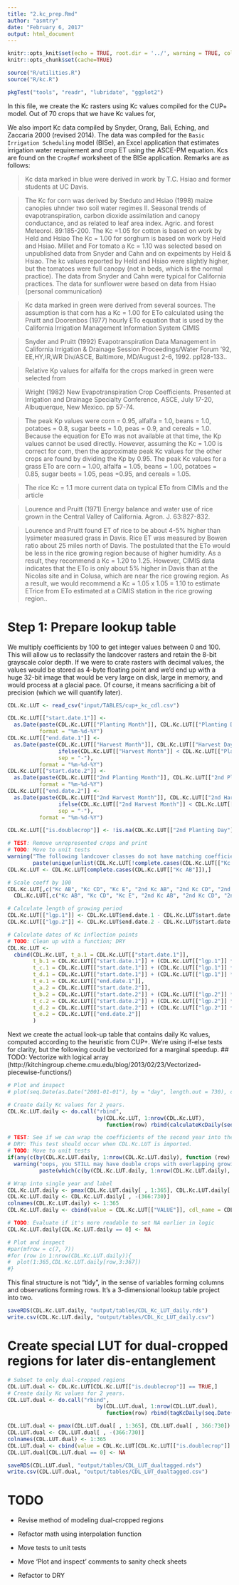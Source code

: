 ```yaml
---
title: "2.kc_prep.Rmd"
author: "asmtry"
date: "February 6, 2017"
output: html_document
---
```


```r
knitr::opts_knit$set(echo = TRUE, root.dir = '../', warning = TRUE, collapse = TRUE)
knitr::opts_chunk$set(cache=TRUE)
```

```r
source("R/utilities.R")
source("R/kc.R")

pkgTest("tools", "readr", "lubridate", "ggplot2")
```

In this file, we create the Kc rasters using Kc values compiled for the CUP+ model.
Out of 70 crops that we have Kc values for, 

We also import Kc data compiled by Snyder, Orang, Bali, Eching, and Zaccaria 2000 (revised 2014). 
The data was compiled for the `Basic Irrigation Scheduling` model (BISe), an Excel application that 
estimates irrigation water requirement and crop ET using the ASCE-PM equation. Kcs are found on the 
`CropRef` worksheet of the BISe application. Remarks are as follows:

> Kc data marked in blue were derived in work by T.C. Hsiao and former students at UC Davis. 

> The Kc for corn was derived by Steduto and Hsiao (1998) maize canopies uhnder two soil water regimes II. Seasonal trends of evapotranspiration, carbon dioxide assimilation and canopy conductance, and as related to leaf area index. Agric. and forest  Meteorol. 89:185-200.
The Kc =1.05 for cotton is based on work by Held and Hsiao
The Kc = 1.00 for sorghum is based on work by Held and Hsiao.  Millet and 
For tomato a Kc = 1.10 was selected based on unpublished data from Snyder and Cahn and on expeiments by Held & Hsiao.  The kc values reported by Held and Hsiao were slightly higher, but the tomatoes were full canopy (not in beds, which is the normal practice). The data from Snyder and Cahn were typical for California practices.
The data for sunflower were based on data from Hsiao (personal communication)


> Kc data marked in green were derived from several sources.  The assumption is that corn has a Kc = 1.00 for ETo calculated using the Pruitt and Doorenbos (1977) hourly ETo equation that is used by the California Irrigation Management Information System CIMIS

> Snyder and Pruitt (1992) Evapotranspiration Data Management in California Irrigation & Drainage Session Proceedings/Water Forum '92, EE,HY,IR,WR Div/ASCE, Baltimore, MD/August 2-6, 1992. pp128-133..


> Relative Kp values for alfalfa for the crops marked in green were selected from
 
> Wright (1982) New Evapotranspiration Crop Coefficients. Presented at Irrigation and Drainage Specialty Conference, ASCE, July 17-20, Albuquerque, New Mexico. pp 57-74.

> The peak Kp values were corn = 0.95, alfalfa = 1.0, beans = 1.0, potatoes = 0.8, sugar beets = 1.0, peas = 0.9, and cereals = 1.0.  Because the equation for ETo was not available at that time, the Kp values cannot be used directly.  However, assuming the Kc = 1.00 is correct for corn, then the approximate peak Kc values for the other crops are found by dividing the Kp by 0.95.  The peak  Kc values for a grass ETo are corn = 1.00, alfalfa = 1.05, beans = 1.00, potatoes = 0.85, sugar beets = 1.05, peas =0.95, and cereals = 1.05.

> The rice Kc = 1.1 more current data on typical ETo from CIMIs and the article 

> Lourence and Pruitt (1971) Energy balance and water use of rice grown in the Central Valley of California. Agron. J. 63:827-832.
 
> Lourence and Pruitt found ET of rice to be about 4-5% higher than lysimeter measured grass in Davis.  Rice ET was measured by Bowen ratio about 25 miles north of Davis.  The postulated that the ETo would be less in the rice growing region because of higher humidity.  As a result, they recommend a Kc = 1.20 to 1.25.  However, CIMIS data indicates that the ETo is only about 5% higher in Davis than at the Nicolas site and in Colusa, which are near the rice growing region. As a result, we would recommend a Kc = 1.05 x 1.05 = 1.10 to estimate ETrice from ETo estimated at a CIMIS station in the rice growing region..    

# Step 1: Prepare lookup table

We multiply coefficients by 100 to get integer values between 0 and 100. This will allow us to reclassify the landcover rasters and retain the 8-bit grayscale color depth. If we were to crate rasters with decimal values, the values would be stored as 4-byte floating point and we'd end up with a huge 32-bit image that would be very large on disk, large in memory, and would process at a glacial pace. Of course, it means sacrificing a bit of precision (which we will quantify later).
```r
CDL.Kc.LUT <- read_csv("input/TABLES/cup+_kc_cdl.csv")

CDL.Kc.LUT[["start.date.1"]] <- 
  as.Date(paste(CDL.Kc.LUT[["Planting Month"]], CDL.Kc.LUT[["Planting Day"]], 2001, sep = "-"), 
          format = "%m-%d-%Y")
CDL.Kc.LUT[["end.date.1"]] <- 
  as.Date(paste(CDL.Kc.LUT[["Harvest Month"]], CDL.Kc.LUT[["Harvest Day"]], 
                ifelse(CDL.Kc.LUT[["Harvest Month"]] < CDL.Kc.LUT[["Planting Month"]], 2002, 2001),  
                sep = "-"), 
          format = "%m-%d-%Y")
CDL.Kc.LUT[["start.date.2"]] <- 
  as.Date(paste(CDL.Kc.LUT[["2nd Planting Month"]], CDL.Kc.LUT[["2nd Planting Day"]], 2001, sep = "-"), 
          format = "%m-%d-%Y")
CDL.Kc.LUT[["end.date.2"]] <- 
  as.Date(paste(CDL.Kc.LUT[["2nd Harvest Month"]], CDL.Kc.LUT[["2nd Harvest Day"]], 
                ifelse(CDL.Kc.LUT[["2nd Harvest Month"]] < CDL.Kc.LUT[["2nd Planting Month"]], 2002, 2001),  
                sep = "-"), 
          format = "%m-%d-%Y")

CDL.Kc.LUT[["is.doublecrop"]] <- !is.na(CDL.Kc.LUT[["2nd Planting Day"]])

# TEST: Remove unrepresented crops and print
# TODO: Move to unit tests
warning("The following landcover classes do not have matching coefficients, and will be removed: ", 
        paste(unique(unlist(CDL.Kc.LUT[!complete.cases(CDL.Kc.LUT[["Kc AB"]]),"cdl_name"])), " "))
CDL.Kc.LUT <- CDL.Kc.LUT[complete.cases(CDL.Kc.LUT[["Kc AB"]]),]

# Scale coeff by 100
CDL.Kc.LUT[,c("Kc AB", "Kc CD", "Kc E", "2nd Kc AB", "2nd Kc CD", "2nd Kc E")] <- 
  CDL.Kc.LUT[,c("Kc AB", "Kc CD", "Kc E", "2nd Kc AB", "2nd Kc CD", "2nd Kc E")] * 100

# Calculate length of growing period
CDL.Kc.LUT[["lgp.1"]] <- CDL.Kc.LUT$end.date.1 - CDL.Kc.LUT$start.date.1
CDL.Kc.LUT[["lgp.2"]] <- CDL.Kc.LUT$end.date.2 - CDL.Kc.LUT$start.date.2

# Calculate dates of Kc inflection points
# TODO: Clean up with a function; DRY
CDL.Kc.LUT <-
  cbind(CDL.Kc.LUT, t_a.1 = CDL.Kc.LUT[["start.date.1"]],
        t_b.1 = CDL.Kc.LUT[["start.date.1"]] + (CDL.Kc.LUT[["lgp.1"]] * CDL.Kc.LUT[["% season B"]] * 0.01),
        t_c.1 = CDL.Kc.LUT[["start.date.1"]] + (CDL.Kc.LUT[["lgp.1"]] * CDL.Kc.LUT[["% season C"]] * 0.01),
        t_d.1 = CDL.Kc.LUT[["start.date.1"]] + (CDL.Kc.LUT[["lgp.1"]] * CDL.Kc.LUT[["% season D"]] * 0.01),
        t_e.1 = CDL.Kc.LUT[["end.date.1"]],
        t_a.2 = CDL.Kc.LUT[["start.date.2"]],
        t_b.2 = CDL.Kc.LUT[["start.date.2"]] + (CDL.Kc.LUT[["lgp.2"]] * CDL.Kc.LUT[["% season B"]] * 0.01),
        t_c.2 = CDL.Kc.LUT[["start.date.2"]] + (CDL.Kc.LUT[["lgp.2"]] * CDL.Kc.LUT[["% season C"]] * 0.01),
        t_d.2 = CDL.Kc.LUT[["start.date.2"]] + (CDL.Kc.LUT[["lgp.2"]] * CDL.Kc.LUT[["% season D"]] * 0.01),
        t_e.2 = CDL.Kc.LUT[["end.date.2"]]
        )
```

Next we create the actual look-up table that contains daily Kc values, computed according to the heuristic from CUP+. We're using if-else tests for clarity, but the following could be vectorized for a marginal speedup.
## TODO: Vectorize with logical array (http://kitchingroup.cheme.cmu.edu/blog/2013/02/23/Vectorized-piecewise-functions/)
```r

# Plot and inspect
# plot(seq.Date(as.Date("2001-01-01"), by = "day", length.out = 730), calculateKcDaily(seq.Date(as.Date("2001-01-01"), by = "day", length.out = 730), as.data.frame(CDL.Kc.LUT)[4,]))

# Create daily Kc values for 2 years.
CDL.Kc.LUT.daily <- do.call("rbind", 
                            by(CDL.Kc.LUT, 1:nrow(CDL.Kc.LUT), 
                               function(row) rbind(calculateKcDaily(seq.Date(as.Date("2001-01-01"), by = "day", length.out = 730), row))))

# TEST: See if we can wrap the coefficients of the second year into the beginning of the first without overlap
# DRY: This test should occur when CDL.Kc.LUT is imported.
# TODO: Move to unit tests
if(any(c(by(CDL.Kc.LUT.daily, 1:nrow(CDL.Kc.LUT.daily), function (row) any(row[1:365]!=0 & row[366:730]!=0)))))
  warning("oops, you STILL may have double crops with overlapping growing periods for: ",
          paste(which(c(by(CDL.Kc.LUT.daily, 1:nrow(CDL.Kc.LUT.daily), function (row) any(row[1:365]!=0 & row[366:730]!=0)))), collapse=" "))

# Wrap into single year and label
CDL.Kc.LUT.daily <- pmax(CDL.Kc.LUT.daily[ , 1:365], CDL.Kc.LUT.daily[ , 366:730])
CDL.Kc.LUT.daily <- CDL.Kc.LUT.daily[ , -(366:730)]
colnames(CDL.Kc.LUT.daily) <- 1:365
CDL.Kc.LUT.daily <- cbind(value = CDL.Kc.LUT[["VALUE"]], cdl_name = CDL.Kc.LUT[["cdl_name"]], as.data.frame(CDL.Kc.LUT.daily))

# TODO: Evaluate if it's more readable to set NA earlier in logic
CDL.Kc.LUT.daily[CDL.Kc.LUT.daily == 0] <- NA

# Plot and inspect
#par(mfrow = c(7, 7))
#for (row in 1:nrow(CDL.Kc.LUT.daily)){
#  plot(1:365,CDL.Kc.LUT.daily[row,3:367])
#}
```

This final structure is not "tidy", in the sense of variables forming columns and observations forming rows.
It's a 3-dimensional lookup table project into two.

```r
saveRDS(CDL.Kc.LUT.daily, "output/tables/CDL_Kc_LUT_daily.rds")
write.csv(CDL.Kc.LUT.daily, "output/tables/CDL_Kc_LUT_daily.csv")
```

# Create special LUT for dual-cropped regions for later dis-entanglement

```r
# Subset to only dual-cropped regions
CDL.LUT.dual <- CDL.Kc.LUT[CDL.Kc.LUT[["is.doublecrop"]] == TRUE,]
# Create daily Kc values for 2 years.
CDL.LUT.dual <- do.call("rbind", 
                            by(CDL.LUT.dual, 1:nrow(CDL.LUT.dual), 
                               function(row) rbind(tagKcDaily(seq.Date(as.Date("2001-01-01"), by = "day", length.out = 730), row))))

CDL.LUT.dual <- pmax(CDL.LUT.dual[ , 1:365], CDL.LUT.dual[ , 366:730])
CDL.LUT.dual <- CDL.LUT.dual[ , -(366:730)]
colnames(CDL.LUT.dual) <- 1:365
CDL.LUT.dual <- cbind(value = CDL.Kc.LUT[CDL.Kc.LUT[["is.doublecrop"]] == TRUE,][["VALUE"]], cdl_name = CDL.Kc.LUT[CDL.Kc.LUT[["is.doublecrop"]] == TRUE,][["cdl_name"]], as.data.frame(CDL.LUT.dual))
CDL.LUT.dual[CDL.LUT.dual == 0] <- NA

saveRDS(CDL.LUT.dual, "output/tables/CDL_LUT_dualtagged.rds")
write.csv(CDL.LUT.dual, "output/tables/CDL_LUT_dualtagged.csv")
```



# TODO
* Revise method of modeling dual-cropped regions
* Refactor math using interpolation function

* Move tests to unit tests
* Move 'Plot and inspect' comments to sanity check sheets

* Refactor to DRY


